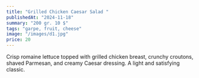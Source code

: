 ```yaml
---
title: "Grilled Chicken Caesar Salad "
publishedAt: "2024-11-18"
summary: "200 gr. 10 $"
tags: "garpe, fruit, cheese"
image: "/images/d1.jpg"
price: 20
---
```



Crisp romaine lettuce topped with grilled chicken breast, crunchy croutons, shaved Parmesan, and creamy Caesar dressing. A light and satisfying classic.

